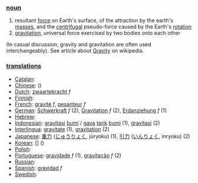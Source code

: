 === [[noun]] ===

# resultant [[force]] on Earth's surface, of the attraction by the earth's [[mass]]es, and the [[centrifugal]] pseudo-force caused by the Earth's [[rotation]]
# [[gravitation]], universal force exercised by two bodies onto each other
(In casual discussion, gravity and gravitation are often used interchangeably).
See article about [[w:Gravity|Gravity]] on wikipedia.


=== [[translation]]s ===

*[[Catalan]]: [[]] '' ''
*[[Chinese]]: [[]] ()
*[[Dutch]]: [[zwaartekracht]] ''f''
*[[Finnish]]: [[]]
*[[French]]: [[gravité]] ''f'', [[pesanteur]] ''f''
*[[German]]: [[Schwerkraft]] ''f'' (2), [[Gravitation]] ''f'' (2), [[Erdanziehung]] ''f'' (1)
*[[Hebrew]]: [[]] '' ''
*[[Indonesian]]: [[gravitasi]] [[bumi]] / [[gaya]] [[tarik]] [[bumi]] (1), [[gravitasi]] (2)
*[[Interlingua]]: [[gravitate]] (1), [[gravitation]] (2)
*[[Japanese]]: [[重力]] ([[じゅうりょく]], jūryoku) (1), [[引力]] ([[いんりょく]], inryoku) (2)
*[[Korean]]: [[]] [] ()
*[[Polish]]: [[]]
*[[Portuguese]]: [[gravidade]] ''f'' (1), [[gravitação]] ''f'' (2)
*[[Russian]]: [[]]
*[[Spanish]]: [[gravidad]] ''f''
*[[Swedish]]: [[]] '' ''